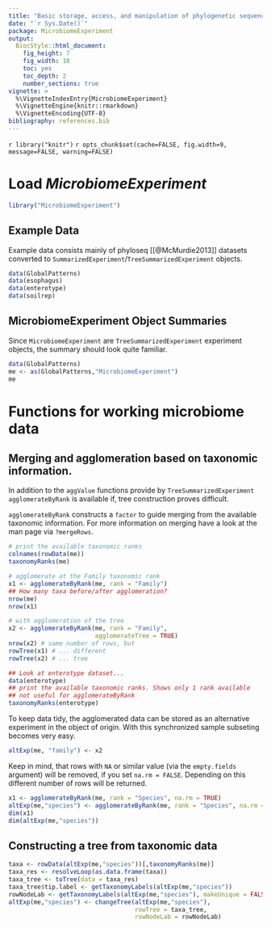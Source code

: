 ```yaml
---
title: "Basic storage, access, and manipulation of phylogenetic sequencing data with *MicrobiomeExperiment*"
date: "`r Sys.Date()`"
package: MicrobiomeExperiment
output:
  BiocStyle::html_document:
    fig_height: 7
    fig_width: 10
    toc: yes
    toc_depth: 2
    number_sections: true
vignette: >
  %\VignetteIndexEntry{MicrobiomeExperiment}
  %\VignetteEngine{knitr::rmarkdown}
  %\VignetteEncoding{UTF-8}
bibliography: references.bib
---
```

`r library("knitr")`
`r opts_chunk$set(cache=FALSE, fig.width=9, message=FALSE, warning=FALSE)`

# Load *MicrobiomeExperiment*

```r
library("MicrobiomeExperiment")
```

## Example Data

Example data consists mainly of phyloseq [[@McMurdie2013]] datasets converted to 
`SummarizedExperiment`/`TreeSummarizedExperiment` objects.

```r
data(GlobalPatterns)
data(esophagus)
data(enterotype)
data(soilrep) 
```

## MicrobiomeExperiment Object Summaries

Since `MicrobiomeExperiment` are `TreeSummarizedExperiment` experiment objects,
the summary should look quite familiar.

```r
data(GlobalPatterns)
me <- as(GlobalPatterns,"MicrobiomeExperiment")
me
```

# Functions for working microbiome data

## Merging and agglomeration based on taxonomic information.

In addition to the `aggValue` functions provide by `TreeSummarizedExperiment`
`agglomerateByRank` is available if, tree construction proves difficult.

`agglomerateByRank` constructs a `factor` to guide merging from the available
taxonomic information. For more information on merging have a look at the man
page via `?mergeRows`.

```r
# print the available taxonomic ranks
colnames(rowData(me))
taxonomyRanks(me)

# agglomerate at the Family taxonomic rank
x1 <- agglomerateByRank(me, rank = "Family")
## How many taxa before/after agglomeration?
nrow(me)
nrow(x1)

# with agglomeration of the tree
x2 <- agglomerateByRank(me, rank = "Family",
                        agglomerateTree = TRUE)
nrow(x2) # same number of rows, but
rowTree(x1) # ... different
rowTree(x2) # ... tree

## Look at enterotype dataset...
data(enterotype)
## print the available taxonomic ranks. Shows only 1 rank available
## not useful for agglomerateByRank
taxonomyRanks(enterotype)
```

To keep data tidy, the agglomerated data can be stored as an alternative 
experiment in the object of origin. With this synchronized sample subseting
becomes very easy.

```r
altExp(me, "family") <- x2
```

Keep in mind, that rows with `NA` or similar value (via the 
`empty.fields` argument) will be removed, if you set `na.rm = FALSE`. Depending
on this different number of rows will be returned.

```r
x1 <- agglomerateByRank(me, rank = "Species", na.rm = TRUE)
altExp(me,"species") <- agglomerateByRank(me, rank = "Species", na.rm = FALSE)
dim(x1)
dim(altExp(me,"species"))
```

## Constructing a tree from taxonomic data

```r
taxa <- rowData(altExp(me,"species"))[,taxonomyRanks(me)]
taxa_res <- resolveLoop(as.data.frame(taxa))
taxa_tree <- toTree(data = taxa_res)
taxa_tree$tip.label <- getTaxonomyLabels(altExp(me,"species"))
rowNodeLab <- getTaxonomyLabels(altExp(me,"species"), makeUnique = FALSE)
altExp(me,"species") <- changeTree(altExp(me,"species"),
                                   rowTree = taxa_tree,
                                   rowNodeLab = rowNodeLab)
```
